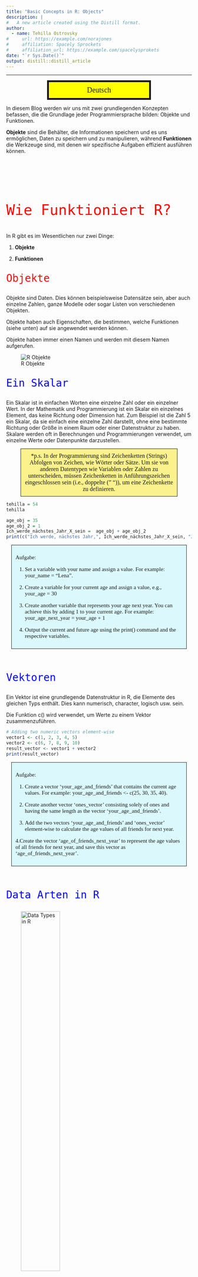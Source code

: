 ```yaml
---
title: "Basic Concepts in R: Objects"
description: |
#   A new article created using the Distill format.
author:
  - name: Tehilla Ostrovsky 
#     url: https://example.com/norajones
#     affiliation: Spacely Sprockets
#     affiliation_url: https://example.com/spacelysprokets
date: "`r Sys.Date()`"
output: distill::distill_article
---
```


<!-- <div style = "border: 5px solid;margin: auto;width: 50%;padding: 10px;text-align:center;background:yellow;font-family: curier;font-size:20px"> English </div> -->


<!-- ## How R Works?  -->

<!-- In R, there are (essentially) only two things: objects and functions. -->

<!-- **Assignments**: -->
<!-- In R, you use the '=' or '=' symbol for assignments. This symbol is known as the assignment operator. The value on the right gets assigned to the name on the left. -->

<!-- Example: -->

<!-- ```{r} -->
<!-- name = "Tehilla" -->
<!-- ``` -->


<!-- ## Objects -->

<!-- Objects are data. These can be datasets, for example, but also individual numbers, entire models, or even lists of different objects. Objects always have a name and are called by that name. Here is an example:  -->

<!-- ```{r} -->
<!-- tehilla = 154 -->
<!-- tehilla -->
<!-- ``` -->


<!-- Objects also have properties that determine which functions (see more below) can be applied to them. For example, if an object is of type 'numeric,' you can add it to other 'numeric' objects. However, if an object is a 'string,' which is a character string, you cannot add it. Many error messages result from attempting to apply functions to an incompatible data type. -->


<!-- **Variables**: In R, a variable allows you to store data values. Think of it as a named storage that our programs can manipulate. The stored value can be a number, text, a series of numbers, or any other type of data. -->

<!-- Example: -->

<!-- ```{r} -->
<!-- my_variable = 10 -->
<!-- my_variable -->

<!-- age_obj = 35 -->
<!-- age_obj_2 = 1 -->
<!-- I_will_be_X_next_year =  age_obj + age_obj_2 -->
<!-- I_will_be_X_next_year -->
<!-- ``` -->



<!-- **Where to See Stored Variables**: -->
<!-- When you're using R or RStudio, you can view the variables you've defined in a couple of ways: -->

<!--   - In the R console, just type the variable's name and press enter. For example, typing name would output "Tehilla". -->

<!--   - In RStudio, the Environment pane (usually located in the top-right corner) displays a list of all current variables, their type, and their value. -->


<!-- ![Stored Variables in R ](img/R_Interface_3.png) -->



<!-- ## Types of R Objects  -->

<!-- 1. **Vectors**: -->
<!-- A vector is a basic data structure in R that contains elements of the same type. This could be numeric, character, logical, etc. -->

<!-- The c() function is used to concatenate values into a vector. -->

<!-- Example: -->

<!-- ```{r} -->
<!-- numeric_vector = c(1, 2, 3, 4, 5) -->
<!-- character_vector = c("apple", "banana", "cherry") -->
<!-- ``` -->


<!-- In R, variables can hold data of various types. These types are fundamental and determine the kind of operations you can perform on the data. Here's a rundown of the most common data types (or modes) in R: -->

<!--       1.1 Numeric: Represents numbers and can be either integer or double (decimal numbers). -->
<!--       Example: -->

<!-- ```{r} -->
<!-- x = 5    # numeric, specifically an integer -->
<!-- y = 5.5  # numeric, specifically a double -->
<!-- z = x*y  # numeric, specifically a double. a multiplication of x and y -->

<!-- typeof(x) -->
<!-- typeof(z) -->
<!-- ``` -->

<!--         1.2. Character: Represents strings (text).  -->

<!--         Strings in R are enclosed by either single or double quotes. -->

<!--         Example: -->

<!-- ```{r} -->
<!-- name = "John Doe" -->
<!-- name -->

<!-- name_empty = "insert your name" -->
<!-- name_empty -->
<!-- ``` -->

<!--         1.3. Logical: Represents boolean values: TRUE or FALSE.  -->

<!--         Often a result of logical conditions or operations. -->

<!--         Example: -->

<!-- ```{r} -->
<!-- flag = TRUE -->
<!-- flag -->

<!-- is_dog_a_cat =  FALSE -->
<!-- is_dog_a_cat -->


<!-- 3>5 -->
<!-- 3==3 # what would happen if we used a single = sign? -->
<!-- 3<5 -->
<!-- ``` -->


<!--         1.4. Integer: A subtype of numeric.  -->

<!--         It specifically represents integer numbers.  -->

<!--         To specifically define an integer, you can use the L suffix. -->

<!--       Example: -->

<!-- ```{r} -->
<!-- count = 23L -->
<!-- count -->
<!-- ``` -->

<!--       1.5. Factor: Categorical data is often represented as factors in R. -->

<!--       Factors can be ordered (like "Low", "Medium", "High") or unordered (like "Male", "Female").  -->

<!--       While the data might look like characters, factors are stored  -->

<!--       as integers, and a separate lookup table holds the character values. -->


<!--       Example:  -->

<!-- ```{r} -->
<!-- my_gender = "Female" -->
<!-- gender = factor(c("Male", "Female", "Female", "Male")) -->
<!-- gender -->
<!-- ``` -->

<!--      1.6. Lists: A special type that can hold different types of elements, including vectors,  -->

<!--      functions, or even other lists. -->


<!--     Example: -->

<!-- ```{r} -->
<!-- my_list = list(name = "Alice", age = 25, scores = c(85, 90, 92)) -->
<!-- my_list -->

<!-- my_list$name -->
<!-- ``` -->


<!-- ## Lets practice what we have learnt so far.... -->
<!-- 1. create a vector with the following numbers 10, 20, 30, 40, 50 and save it as 'vec' -->
<!-- 2. multiply the 'vec' vector by 2.5 and save the multiplied vector as "mult_vec" -->
<!-- 3. find out of these are equal to vec_check = c(25, 50, 70, 100, 125) -->
<!-- 4. which of the elements in the vector is wrong?  -->
<!-- 5. change the new vector to output only "TRUE". -->
<!-- 7. add another number to the original vector 'vec'. change 'vec_check' to output only "TRUE".  -->




<!-- ![Vectors](img/R_Interface_4.png) -->


<!-- # Functions  -->

<!-- Functions alter objects in specific ways.  -->

<!-- A function can be almost anything. For statistics, we mainly need functions that transform data (e.g., mapping strings to specific values, creating new variables, loading datasets, saving datasets, etc.) and functions that perform statistical calculations (e.g., calculating means,  -->

<!-- performing regressions, etc.). -->


<!-- ![functions](img/Functions_cartoon.png) -->

<!-- **Example**:  -->

<!-- Here is an innocent vector... It's about to change its form by being passed into a function.  -->

<!-- ```{r} -->
<!-- # Create a numeric vector -->
<!-- numbers = c(5, 10, 15, 20, 25)  -->

<!-- # The function c() is used very often. It combines elements into a vector. -->
<!-- numbers -->
<!-- ``` -->



<!-- In fact, we will use the "mean" function in R to calculate the average or arithmetic mean of a set of numeric values. It adds up all the numbers in a dataset and then divides that sum by the total count of numbers.  -->

<!-- This provides you with a single value that represents the central tendency or typical value of the data.  -->

<!-- ```{r} -->
<!-- # Calculate the mean -->
<!-- average = mean(numbers) -->

<!-- # Print the result. print is another function... -->
<!-- print(average) -->

<!-- ``` -->


<!-- In this example, the mean function will add up the numbers (5 + 10 + 15 + 20 + 25) and divide the sum by the total count (5 in this case), resulting in an average of 15. -->


<!-- Functions can also generate data and objects. For example, there are functions that create random numbers. -->

<!-- Here are few examples:  -->

<!-- 1. The seq() function generates a sequence between two numbers. -->

<!-- ```{r} -->
<!-- seq(from = 1, to = 10, by = 1) -->
<!-- seq(from = 1, to = 10, length.out = 5) -->
<!-- ``` -->

<!-- 2. The rnorm() function randomly draws 20 values from the normal  -->

<!-- distribution with a mean of 0 and a standard deviation of 1. -->

<!-- ```{r} -->
<!-- rnorm(n = 20, mean = 0, sd = 1)  -->
<!-- ``` -->

<!-- 3. Functions can also generate graphics from objects.  -->

<!-- Creates a histogram from the vector of normally distributed variables. -->

<!-- ```{r} -->
<!-- normally_distributed = rnorm(n = 20, mean = 0, sd = 1) -->
<!-- hist(normally_distributed)  -->
<!-- ``` -->


-----

<div style = "border: 5px solid;margin: auto;width: 50%;padding: 10px;text-align:center;background:yellow;font-family: curier;font-size:20px"> Deutsch </div>

In diesem Blog werden wir uns mit zwei grundlegenden Konzepten befassen, die die Grundlage jeder Programmiersprache bilden: Objekte und Funktionen. 

**Objekte** sind die Behälter, die Informationen speichern und es uns ermöglichen, Daten zu speichern und zu manipulieren, während **Funktionen** die Werkzeuge sind, mit denen wir spezifische Aufgaben effizient ausführen können. 


<p style="font-family:monospace;color:red;font-size:280%"><br><br> Wie Funktioniert R?</p>

In R gibt es im Wesentlichen nur zwei Dinge: 

1. **Objekte**

2. **Funktionen**

<p style="font-family:monospace;color:red;font-size:200%"> Objekte</p>

Objekte sind Daten. Dies können beispielsweise Datensätze sein, aber auch einzelne Zahlen, ganze Modelle oder sogar Listen von verschiedenen Objekten. 

Objekte haben auch Eigenschaften, die bestimmen, welche Funktionen (siehe unten) auf sie angewendet werden können. 

Objekte haben immer einen Namen und werden mit diesem Namen aufgerufen.

![R Objekte](img/scalar-vector-matrix.png)

<p style="font-family:monospace;color:blue;font-size:200%"> Ein Skalar </p>

Ein Skalar ist in einfachen Worten eine einzelne Zahl oder ein einzelner Wert. In der Mathematik und Programmierung ist ein Skalar ein einzelnes Element, das keine Richtung oder Dimension hat. Zum Beispiel ist die Zahl 5 ein Skalar, da sie einfach eine einzelne Zahl darstellt, ohne eine bestimmte Richtung oder Größe in einem Raum oder einer Datenstruktur zu haben. Skalare werden oft in Berechnungen und Programmierungen verwendet, um einzelne Werte oder Datenpunkte darzustellen.

<div style = "border: .5px solid;margin: auto;width: 80%;padding: 10px;text-align:center;background:#FBF18D;font-family: curier;font-size:16px">*p.s.
In der Programmierung sind Zeichenketten (Strings) Abfolgen von Zeichen, wie Wörter oder Sätze. Um sie von anderen Datentypen wie Variablen oder Zahlen zu unterscheiden, müssen Zeichenketten in Anführungszeichen eingeschlossen sein (i.e., doppelte (" ")), um eine Zeichenkette zu definieren.</div>

```r
tehilla = 54
tehilla

age_obj = 35
age_obj_2 = 1
Ich_werde_nächstes_Jahr_X_sein =  age_obj + age_obj_2
print(c("Ich werde, nächstes Jahr,", Ich_werde_nächstes_Jahr_X_sein, "Jahre alt"))
```



<div style = "border: 1px solid;margin: auto;width: 90%;padding: 10px;text-align:left;background:#DBF9FC;font-family: curier;font-size:15px">
Aufgabe: 

1. Set a variable with your name and assign a value. For example: your_name = "Lena". 

2. Create a variable for your current age and assign a value, e.g., your_age = 30

3. Create another variable that represents your age next year. You can achieve this by adding 1 to your current age. For example: your_age_next_year = your_age + 1

4. Output the current and future age using the print() command and the respective variables.

</div>




<p style="font-family:monospace;color:blue;font-size:200%"> <br>Vektoren</p>
    
Ein Vektor ist eine grundlegende Datenstruktur in R, die Elemente des gleichen Typs enthält. Dies kann numerisch, character, logisch usw. sein.
    
Die Funktion c() wird verwendet, um Werte zu einem Vektor zusammenzuführen.

```r
# Adding two numeric vectors element-wise
vector1 <- c(1, 2, 3, 4, 5)
vector2 <- c(6, 7, 8, 9, 10)
result_vector <- vector1 + vector2
print(result_vector)
```


<div style = "border: 1px solid;margin: auto;width: 90%;padding: 10px;text-align:left;background:#DBF9FC;font-family: curier;font-size:15px">
Aufgabe: 

1. Create a vector 'your_age_and_friends' that contains the current age values. For example: your_age_and_friends <- c(25, 30, 35, 40).

2. Create another vector 'ones_vector' consisting solely of ones and having the same length as the vector 'your_age_and_friends'. 

3. Add the two vectors 'your_age_and_friends' and 'ones_vector' element-wise to calculate the age values of all friends for next year.

4.Create the vector 'age_of_friends_next_year' to represent the age values of all friends for next year, and save this vector as 'age_of_friends_next_year'.


</div>

<!-- **Variablen**: In R ermöglicht es eine Variable, Datenwerte zu speichern.  -->

<!-- Denken Sie an sie als an einen benannten Speicher, den unsere Programme manipulieren können.  -->

<!-- Der gespeicherte Wert kann eine Zahl, Text, eine Reihe von Zahlen oder jede andere Art von Daten sein. -->

<!-- Beispiel: -->

<!-- ```{r} -->
<!-- meine_variable = 10 -->
<!-- meine_variable -->
<!-- ``` -->


<!-- **Zuweisungen**: In R verwenden Sie das = Symbol für Zuweisungen.  -->

<!-- Dieses Symbol wird als Zuweisungsoperator bezeichnet.  -->

<!-- Der Wert auf der rechten Seite wird dem Namen auf der linken Seite zugewiesen. -->


<!-- Beispiel: -->

<!-- ```{r} -->
<!-- name = "Tehilla" -->

<!-- ``` -->

<!-- **Wo Sie gespeicherte Variablen sehen können**: -->

<!-- Wenn Sie R oder RStudio verwenden, können Sie die von Ihnen definierten Variablen auf verschiedene Arten anzeigen: -->

<!-- In der R-Konsole geben Sie einfach den Namen der Variablen ein und drücken Sie Enter. Wenn Sie beispielsweise 'name' eingeben, wird "Tehilla" ausgegeben. -->

<!-- In RStudio zeigt das Environment-Fenster (normalerweise oben rechts) eine Liste aller aktuellen Variablen, ihres Typs und ihres Werts an. -->


<!-- ![Stored Variables in R ](img/R_Interface_3.png) -->


<p style="font-family:monospace;color:blue;font-size:200%"> <br>Data Arten in R </p>

![Data Types in R](img/DataTypes_R.png){width=50%}

    Beispiel:

```r
numerischer_vektor = c(1, 2, 3, 4, 5)
character_vektor = c("Apfel", "Banane", "Kirsche")
```

In R können Variablen Daten verschiedener Typen speichern. 

Diese Typen sind grundlegend und bestimmen die Art der Operationen, die auf die Daten angewendet werden können. 

Hier ist eine Übersicht über die häufigsten Datentypen (oder modes) in R:

<p style="font-family:monospace;color:red;font-size:150%"> Numerisch</p>

Stellt Zahlen dar und kann entweder Ganzzahlen oder Dezimalzahlen sein.
  
    Beispiel:
    
```r
x = 5    # numerisch, speziell eine Ganzzahl
y = 5.5  # numerisch, speziell eine Dezimalzahl
z = x*y  # numeric, specifically a double. a multiplication of x and y
typeof(z)
```
  
  
<div style = "border: 1px solid;margin: auto;width: 90%;padding: 10px;text-align:left;background:#DBF9FC;font-family: curier;font-size:15px">
Aufgabe: 

1. Create a variable 'your_age' and assign a numerical value that represents your current age, including decimal places to account for months. For example: your_age = 25.5 (25 years and 6 months).

2. Create another variable 'friend_age' and assign a numerical value that represents the age of one of your friends, also including decimal places for months. For example: friend_age = 30.8 (30 years and 9 months).

3. Calculate the product of your age and your friend's age, and assign the result to a variable 'product_of_ages'

4. Use the typeof() function (as shown in the provided code) to check the data type of the variable 'product_of_ages' and determine whether it is a 'double' (which is used in R to represent both floating-point numbers and integers).

</div>



  
<p style="font-family:monospace;color:red;font-size:150%"> <br>Character</p>

Stellt Zeichenketten (Text) dar. 
    
Zeichenketten in R sind entweder von einfachen oder doppelten Anführungszeichen umschlossen.
    
Beispiel:
    
```r
name = "John Doe"
name

name_empty = "insert your name"
name_empty
```
    

  
<div style = "border: 1px solid;margin: auto;width: 90%;padding: 10px;text-align:left;background:#DBF9FC;font-family: curier;font-size:15px">
Aufgabe: 

1. Create a variable 'your_name' and assign a value that represents your name. For example: your_name <- "Max Mustermann".

2. Create another variable 'name_empty' and assign a value that indicates a name should be entered, similar to the provided code. For example: name_empty = "Please Insert Your Name"

3. Output the value of the variable 'your_name' to display your name. For example: print(your_name).

</div>



<p style="font-family:monospace;color:red;font-size:150%"> <br>Logisch</p>

Stellt boolesche Werte dar: TRUE oder FALSE. 
    
Oft das Ergebnis logischer Bedingungen oder Operationen.
    
Beispiel:
    
```r
flag = TRUE
flag

is_dog_a_cat =  FALSE
is_dog_a_cat

3>4
3==4
3<4
```

<div style = "border: 1px solid;margin: auto;width: 90%;padding: 10px;text-align:left;background:#DBF9FC;font-family: curier;font-size:15px">
Aufgabe: 


1. Create a variable 'zahl1' and assign it the value 8.

2. Create a variable 'zahl2' and assign it the value 4.

3. Compare the two numbers using logical expressions and report the output for each comparison. For example, check:

      3.1. Whether 'zahl1' is greater than 'zahl2' (zahl1 > zahl2) and report the result.
      3.2. Whether 'zahl1' is equal to 'zahl2' (zahl1 == zahl2) and report the result.
      3.3. Whether 'zahl1' is less than 'zahl2' (zahl1 < zahl2) and report the result."

</div>


<p style="font-family:monospace;color:red;font-size:150%"> <br>Faktor</p>

Kategoriale Daten werden oft als Faktoren in R dargestellt. 
    
Faktoren können geordnet sein (wie "Niedrig", "Mittel", "Hoch") oder ungeordnet (wie "Männlich", "Weiblich"). 
    
Obwohl die Daten wie Zeichenketten aussehen können, werden Faktoren als Ganzzahlen gespeichert, und eine separate 
    
<!-- Lookup-Tabelle enthält die Zeichenwerte. -->
  
Beispiel: 
  
```r
geschlecht = factor(c("Männlich", "Weiblich", "Weiblich", "Männlich"))

geschlecht

levels(geschlecht)
```

<div style = "border: 1px solid;margin: auto;width: 90%;padding: 10px;text-align:left;background:#DBF9FC;font-family: curier;font-size:15px">
Aufgabe: 

1. Create a vector called 'fruit_colors' that represents the colors of these fruits. Note: You will need the following structure for your 'fruit_colors' vector (Factor(c(fruit_colors))):

Apple: "Red"
Banana: "Yellow"
Strawberry: "Red"
Grapes: "Green"
Orange: "Orange"
Cherry: "Red"
Raspberry: "Red"
Plum: "Purple"
Mango: "Orange"
Lemon: "Yellow"

2. Print the created vector 'fruit_colors'.

3. Use the levels() function on your 'fruit_colors' vector to display the unique color categories or factors in the vector. Name it unique_colour. 

</div>




---

<p style="font-family:monospace;color:blue;font-size:200%"> Matrix </p>

**Definition:**

Eine Matrix ist eine **geordnete Anordnung von Zahlen, Werten oder Elementen in Zeilen und Spalten**. Sie wird oft als rechteckige Tabelle dargestellt. 

Eine Matrix hat zwei Hauptmerkmale:

**Zeilen**: Die horizontalen Reihen in einer Matrix, die normalerweise numerisch oder alphanumerisch nummeriert oder beschriftet sind.

**Spalten**: Die vertikalen Spalten in einer Matrix, die normalerweise numerisch oder alphanumerisch nummeriert oder beschriftet sind.


Die Elemente in einer Matrix können Zahlen, Buchstaben, logische Werte oder andere Datentypen sein. 

Matrizen werden in der linearen Algebra, Statistik und Datenanalyse häufig verwendet, um Daten zu organisieren, zu strukturieren und mathematische Operationen durchzuführen, wie zum Beispiel Multiplikation, Addition und Subtraktion. 

Matrizen bieten eine effiziente Möglichkeit, Daten in einer tabellarischen Form zu verarbeiten und zu analysieren.

#### Beispiel: Erstellen einer Matrix aus Vektoren. 

```r
# Erstellen Sie zwei numerische Vektoren
vektor1 <- c(1, 2, 3)
vektor2 <- c(4, 5, 6)

# Kombinieren Sie die Vektoren, um eine Matrix zu erstellen
matrix1 <- cbind(vektor1, vektor2)
print(matrix1)
```


Funktion cbind stehts für "columns bind" oder "Spalten zusammenfügen". Sie wird verwendet, um mehrere Vektoren, Matrizen oder Datenrahmen nach Spalten zu kombinieren oder zu konkatenieren. 

---


<p style="font-family:monospace;color:blue;font-size:200%"> Listen </p>

Ein spezieller Typ, der **verschiedene Arten von Elementen** wie Vektoren, Funktionen oder sogar andere Listen enthalten kann.

Beispiel:

```r
meine_liste = list(name = "Alice", alter = 25, punkte = c(85, 90, 92))
meine_liste
```


![Vectors](img/R_objs.png){width=70%}

